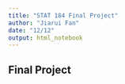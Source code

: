 ```yaml
---
title: "STAT 184 Final Project"
author: "Jiarui Fan"
date: "12/12"
output: html_notebook
---
```


## Final Project